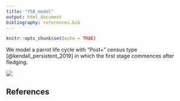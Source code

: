 ```yaml
---
title: "YSA_model"
output: html_document
bibliography: references.bib
---
```


```r
knitr::opts_chunk$set(echo = TRUE)
```

We model a parrot life cycle with "Post+" census type [@kendall_persistent_2019] in which the
first stage commences after fledging.

![](../fig/PostBreed_YSA.png)

## References

<!-- Auto-generated -->